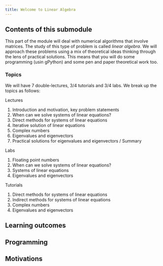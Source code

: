 ```yaml
---
title: Welcome to Linear Algebra
---
```


## Contents of this submodule

This part of the module will deal with numerical algorithms that involve matrices. The study of this type of problem is called *linear algebra*. We will approach these problems using a mix of theoretical ideas thinking through the lens of practical solutions. This means that you will do some programming (usin gPython) and some pen and paper theoretical work too.

### Topics

We will have 7 double-lectures, 3/4 tutorials and 3/4 labs. We break up the topics as follows:

Lectures

1. Introduction and motivation, key problem statements
2. When can we solve systems of linear equations?
3. Direct methods for systems of linear equations
4. Iterative solution of linear equations
5. Complex numbers
6. Eigenvalues and eigenvectors
7. Practical solutions for eigenvalues and eigenvectors / Summary

Labs

1. Floating point numbers
2. When can we solve systems of linear equations?
3. Systems of linear equations
4. Eigenvalues and eigenvectors

Tutorials

1. Direct methods for systems of linear equations
2. Indirect methods for systems of linear equations
3. Complex numbers
4. Eigenvalues and eigenvectors

## Learning outcomes

## Programming

## Motivations

